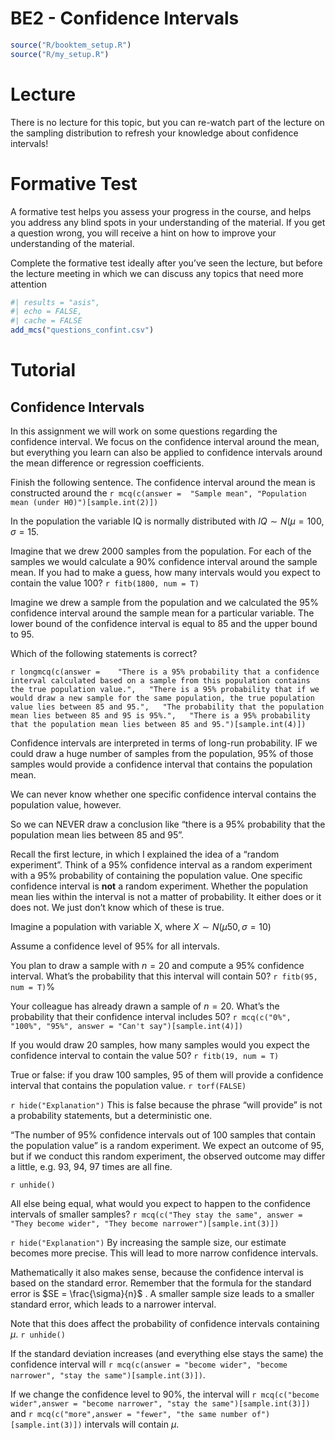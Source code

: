 # BE2 - Confidence Intervals {#sec-confint}

```r
source("R/booktem_setup.R")
source("R/my_setup.R")
```


# Lecture

There is no lecture for this topic, but you can re-watch part of the lecture on the sampling distribution to refresh your knowledge about confidence intervals!

# Formative Test

A formative test helps you assess your progress in the course, and helps you address any blind spots in your understanding of the material. If you get a question wrong, you will receive a hint on how to improve your understanding of the material.

Complete the formative test ideally after you’ve seen the lecture, but before the lecture meeting in which we can discuss any topics that need more attention

```r
#| results = "asis",
#| echo = FALSE,
#| cache = FALSE
add_mcs("questions_confint.csv")
```


# Tutorial

## Confidence Intervals

In this assignment we will work on some questions regarding the confidence interval. We focus on the confidence interval around the mean, but everything you learn can also be applied to confidence intervals around the mean difference or regression coefficients.

Finish the following sentence. The confidence interval around the mean is constructed around the `r mcq(c(answer =  "Sample mean", "Population mean (under H0)")[sample.int(2)])`


In the population the variable IQ is normally distributed with $IQ \sim N(\mu=100, \sigma=15$.

Imagine that we drew 2000 samples from the population. For each of the samples we would calculate a 90% confidence interval around the sample mean. If you had to make a guess, how many intervals would you expect to contain the value 100? `r fitb(1800, num = T)`


Imagine we drew a sample from the population and we calculated the 95% confidence interval around the sample mean for a particular variable. The lower bound of the confidence interval is equal to 85 and the upper bound to 95.

Which of the following statements is correct?

`r longmcq(c(answer = 
  "There is a 95% probability that a confidence interval calculated based on a sample from this population contains the true population value.",
  "There is a 95% probability that if we would draw a new sample for the same population, the true population value lies between 85 and 95.",
  "The probability that the population mean lies between 85 and 95 is 95%.",
  "There is a 95% probability that the population mean lies between 85 and 95.")[sample.int(4)])`
 

Confidence intervals are interpreted in terms of long-run probability. IF we could draw a huge number of samples from the population, 95% of those samples would provide a confidence interval that contains the population mean. 


We can never know whether one specific confidence interval contains the population value, however.

So we can NEVER draw a conclusion like "there is a 95% probability that the population mean lies between 85 and 95".

Recall the first lecture, in which I explained the idea of a "random experiment". Think of a 95% confidence interval as a random experiment with a 95% probability of containing the population value. One specific confidence interval is **not** a random experiment.
Whether the population mean lies within the interval is not a matter of probability. It either does or it does not. We just don’t know which of these is true. 

Imagine a population with variable X, where $X \sim N(\mu 50, \sigma = 10)$

Assume a confidence level of 95% for all intervals.

You plan to draw a sample with $n=20$ and compute a 95% confidence interval.
What's the probability that this interval will contain 50? `r fitb(95, num = T)`%

Your colleague has already drawn a sample of $n=20$. What's the probability that their confidence interval includes 50? `r mcq(c("0%", "100%", "95%", answer = "Can't say")[sample.int(4)])`

If you would draw 20 samples, how many samples would you expect the confidence interval to contain the value 50? `r fitb(19, num = T)`

True or false: if you draw 100 samples, 95 of them will provide a confidence interval that contains the population value. `r torf(FALSE)`

`r hide("Explanation")`
This is false because the phrase "will provide" is not a probability statements, but a deterministic one.

"The number of 95% confidence intervals out of 100 samples that contain the population value" is a random experiment. We expect an outcome of 95, but if we conduct this random experiment, the observed outcome may differ a little, e.g. 93, 94, 97 times are all fine.

`r unhide()`

 
All else being equal, what would you expect to happen to the confidence intervals of smaller samples? `r mcq(c("They stay the same", answer = "They become wider", "They become narrower")[sample.int(3)])`



`r hide("Explanation")`
By increasing the sample size, our estimate becomes more precise. This will lead to more narrow confidence intervals.

Mathematically it also makes sense, because the confidence interval is based on the standard error. Remember that the formula for the standard error is $SE = \frac{\sigma}{n}$ . A smaller sample size leads to a smaller standard error, which leads to a narrower interval.

Note that this does affect the probability of confidence intervals containing $\mu$.
`r unhide()`

If the standard deviation increases (and everything else stays the same) the confidence interval will `r mcq(c(answer = "become wider", "become narrower", "stay the same")[sample.int(3)])`.
 
If we change the confidence level to 90%, the interval will `r mcq(c("become wider",answer = "become narrower", "stay the same")[sample.int(3)])` and `r mcq(c("more",answer = "fewer", "the same number of")[sample.int(3)])` intervals will contain $\mu$.
